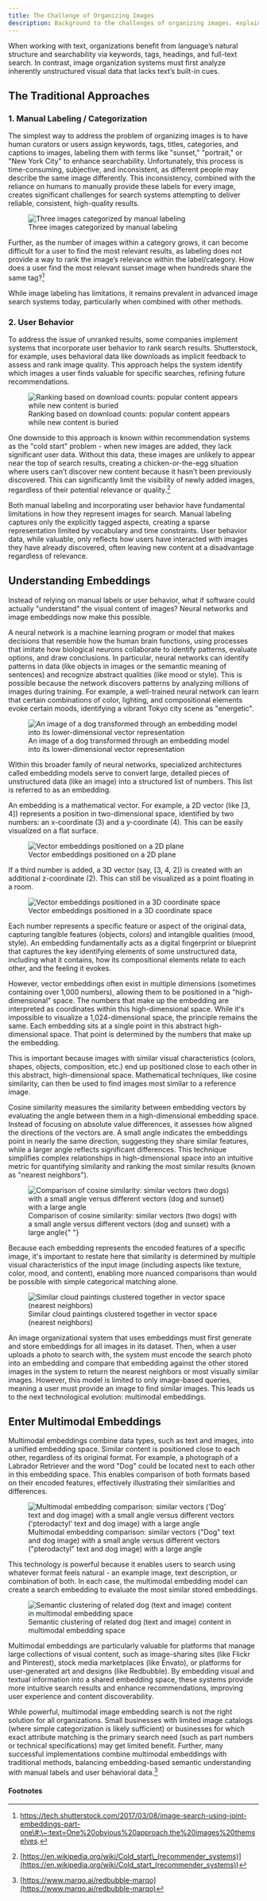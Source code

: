 ```yaml
---
title: The Challenge of Organizing Images
description: Background to the challenges of organizing images, explaining why building an image search system from scratch is difficult
---
```



When working with text, organizations benefit from language’s natural structure and searchability via keywords, tags, headings, and full-text search. In contrast, image organization systems must first analyze inherently unstructured visual data that lacks text’s built-in cues.

## The Traditional Approaches

### 1. Manual Labeling / Categorization

The simplest way to address the problem of organizing images is to have human curators or users assign keywords, tags, titles, categories, and captions to images, labeling them with terms like "sunset," "portrait," or "New York City" to enhance searchability. Unfortunately, this process is time-consuming, subjective, and inconsistent, as different people may describe the same image differently. This inconsistency, combined with the reliance on humans to manually provide these labels for every image, creates significant challenges for search systems attempting to deliver reliable, consistent, high-quality results.

<figure>
  <img src={diagram2.src} alt="Three images categorized by manual labeling" />
  <figcaption>Three images categorized by manual labeling</figcaption>
</figure>

Further, as the number of images within a category grows, it can become difficult for a user to find the most relevant results, as labeling does not provide a way to rank the image’s relevance within the label/category. How does a user find the most relevant sunset image when hundreds share the same tag?[^1]

While image labeling has limitations, it remains prevalent in advanced image search systems today, particularly when combined with other methods.

### 2. User Behavior

To address the issue of unranked results, some companies implement systems that incorporate user behavior to rank search results. Shutterstock, for example, uses behavioral data like downloads as implicit feedback to assess and rank image quality. This approach helps the system identify which images a user finds valuable for specific searches, refining future recommendations.

<figure>
  <img
    src={diagram3.src}
    alt="Ranking based on download counts: popular content appears while new content is buried"
  />
  <figcaption>
    Ranking based on download counts: popular content appears while new content
    is buried
  </figcaption>
</figure>

One downside to this approach is known within recommendation systems as the "cold start" problem \- when new images are added, they lack significant user data. Without this data, these images are unlikely to appear near the top of search results, creating a chicken-or-the-egg situation where users can’t discover new content because it hasn’t been previously discovered. This can significantly limit the visibility of newly added images, regardless of their potential relevance or quality.[^2]

Both manual labeling and incorporating user behavior have fundamental limitations in how they represent images for search. Manual labeling captures only the explicitly tagged aspects, creating a sparse representation limited by vocabulary and time constraints. User behavior data, while valuable, only reflects how users have interacted with images they have already discovered, often leaving new content at a disadvantage regardless of relevance.

## Understanding Embeddings

Instead of relying on manual labels or user behavior, what if software could actually "understand" the visual content of images? Neural networks and image embeddings now make this possible.

A neural network is a machine learning program or model that makes decisions that resemble how the human brain functions, using processes that imitate how biological neurons collaborate to identify patterns, evaluate options, and draw conclusions. In particular, neural networks can identify patterns in data (like objects in images or the semantic meaning of sentences) and recognize abstract qualities (like mood or style). This is possible because the network discovers patterns by analyzing millions of images during training. For example, a well-trained neural network can learn that certain combinations of color, lighting, and compositional elements evoke certain moods, identifying a vibrant Tokyo city scene as "energetic".

<figure>
  <img
    src={diagram4.src}
    alt="An image of a dog transformed through an embedding model into its lower-dimensional vector representation"
  />
  <figcaption>
    An image of a dog transformed through an embedding model into its
    lower-dimensional vector representation
  </figcaption>
</figure>

Within this broader family of neural networks, specialized architectures called embedding models serve to convert large, detailed pieces of unstructured data (like an image) into a structured list of numbers. This list is referred to as an embedding.

An embedding is a mathematical vector. For example, a 2D vector (like \[3, 4\]) represents a position in two-dimensional space, identified by two numbers: an x-coordinate (3) and a y-coordinate (4). This can be easily visualized on a flat surface.

<figure>
  <img src={diagram5.src} alt="Vector embeddings positioned on a 2D plane" />
  <figcaption>Vector embeddings positioned on a 2D plane</figcaption>
</figure>

If a third number is added, a 3D vector (say, \[3, 4, 2\]) is created with an additional z-coordinate (2). This can still be visualized as a point floating in a room.

<figure>
  <img
    src={diagram6.src}
    alt="Vector embeddings positioned in a 3D coordinate space"
  />
  <figcaption>Vector embeddings positioned in a 3D coordinate space</figcaption>
</figure>

Each number represents a specific feature or aspect of the original data, capturing tangible features (objects, colors) and intangible qualities (mood, style). An embedding fundamentally acts as a digital fingerprint or blueprint that captures the key identifying elements of some unstructured data, including what it contains, how its compositional elements relate to each other, and the feeling it evokes.

However, vector embeddings often exist in multiple dimensions (sometimes containing over 1,000 numbers), allowing them to be positioned in a "high-dimensional" space. The numbers that make up the embedding are interpreted as coordinates within this high-dimensional space. While it's impossible to visualize a 1,024-dimensional space, the principle remains the same. Each embedding sits at a single point in this abstract high-dimensional space. That point is determined by the numbers that make up the embedding.

This is important because images with similar visual characteristics (colors, shapes, objects, composition, etc.) end up positioned close to each other in this abstract, high-dimensional space. Mathematical techniques, like cosine similarity, can then be used to find images most similar to a reference image.

Cosine similarity measures the similarity between embedding vectors by evaluating the angle between them in a high-dimensional embedding space. Instead of focusing on absolute value differences, it assesses how aligned the directions of the vectors are. A small angle indicates the embeddings point in nearly the same direction, suggesting they share similar features, while a larger angle reflects significant differences. This technique simplifies complex relationships in high-dimensional space into an intuitive metric for quantifying similarity and ranking the most similar results (known as "nearest neighbors").

<figure>
  <img
    src={diagram7.src}
    alt="Comparison of cosine similarity: similar vectors (two dogs) with a small angle versus different vectors (dog and sunset) with a large angle"
  />
  <figcaption>
    Comparison of cosine similarity: similar vectors (two dogs) with a small
    angle versus different vectors (dog and sunset) with a large angle{" "}
  </figcaption>
</figure>

Because each embedding represents the encoded features of a specific image, it's important to restate here that similarity is determined by multiple visual characteristics of the input image (including aspects like texture, color, mood, and content), enabling more nuanced comparisons than would be possible with simple categorical matching alone.

<figure>
  <img
    src={diagram8.src}
    alt="Similar cloud paintings clustered together in vector space (nearest neighbors)"
  />
  <figcaption>
    Similar cloud paintings clustered together in vector space (nearest
    neighbors)
  </figcaption>
</figure>

An image organizational system that uses embeddings must first generate and store embeddings for all images in its dataset. Then, when a user uploads a photo to search with, the system must encode the search photo into an embedding and compare that embedding against the other stored images in the system to return the nearest neighbors or most visually similar images. However, this model is limited to only image-based queries, meaning a user must provide an image to find similar images. This leads us to the next technological evolution: multimodal embeddings.

## Enter Multimodal Embeddings

Multimodal embeddings combine data types, such as text and images, into a unified embedding space. Similar content is positioned close to each other, regardless of its original format. For example, a photograph of a Labrador Retriever and the word "Dog" could be located next to each other in this embedding space. This enables comparison of both formats based on their encoded features, effectively illustrating their similarities and differences.

<figure>
  <img
    src={diagram9.src}
    alt="Multimodal embedding comparison: similar vectors ('Dog' text and dog image) with a small angle versus different vectors ('pterodactyl' text and dog image) with a large angle"
  />
  <figcaption>
    Multimodal embedding comparison: similar vectors ("Dog" text and dog image)
    with a small angle versus different vectors ("pterodactyl" text and dog
    image) with a large angle
  </figcaption>
</figure>

This technology is powerful because it enables users to search using whatever format feels natural \- an example image, text description, or combination of both. In each case, the multimodal embedding model can create a search embedding to evaluate the most similar stored embeddings.

<figure>
  <img
    src={diagram10.src}
    alt="Semantic clustering of related dog (text and image) content in multimodal embedding space"
  />
  <figcaption>
    Semantic clustering of related dog (text and image) content in multimodal
    embedding space
  </figcaption>
</figure>

Multimodal embeddings are particularly valuable for platforms that manage large collections of visual content, such as image-sharing sites (like Flickr and Pinterest), stock media marketplaces (like Envato), or platforms for user-generated art and designs (like Redbubble). By embedding visual and textual information into a shared embedding space, these systems provide more intuitive search results and enhance recommendations, improving user experience and content discoverability.

While powerful, multimodal image embedding search is not the right solution for all organizations. Small businesses with limited image catalogs (where simple categorization is likely sufficient) or businesses for which exact attribute matching is the primary search need (such as part numbers or technical specifications) may get limited benefit. Further, many successful implementations combine multimodal embeddings with traditional methods, balancing embedding-based semantic understanding with manual labels and user behavioral data.[^3]

#### Footnotes

[^1]: https://tech.shutterstock.com/2017/03/08/image-search-using-joint-embeddings-part-one\#:\~:text=One%20obvious%20approach,the%20images%20themselves.
[^2]: [https://en.wikipedia.org/wiki/Cold_start\_(recommender_systems)](<https://en.wikipedia.org/wiki/Cold_start_(recommender_systems)>)
[^3]: [https://www.marqo.ai/redbubble-marqo](https://www.marqo.ai/redbubble-marqo)
